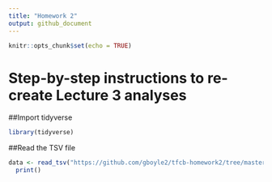 ---
title: "Homework 2"
output: github_document
---

```{r setup, include=FALSE}
knitr::opts_chunk$set(echo = TRUE)
```

# Step-by-step instructions to re-create Lecture 3 analyses

##Import tidyverse


```{r}
library(tidyverse)
```



##Read the TSV file


```{r}
data <- read_tsv("https://github.com/gboyle2/tfcb-homework2/tree/master/data") %>% 
  print()
```


